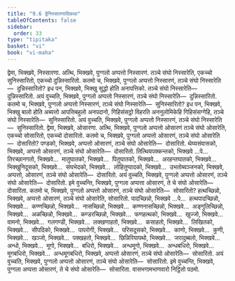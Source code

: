 ```yaml
---
title: "9.6 द्वेनिस्सारणादिकथा"
tableOfContents: false
sidebar:
  order: 33
type: "tipitaka"
basket: "vi"
book: "vi-maha"
---
```



<DynamicBreadcrumb />

<Division number="395" book="vi-maha">

<Paragraph number="1809" book="vi-maha">
द्वेमा, भिक्खवे, निस्सारणा. अत्थि, भिक्खवे, पुग्गलो अप्पत्तो निस्सारणं. तञ्चे संघो निस्सारेति, एकच्चो सुनिस्सारितो, एकच्चो दुन्निस्सारितो. कतमो च, भिक्खवे, पुग्गलो अप्पत्तो निस्सारणं, तञ्चे संघो निस्सारेति—  दुन्निस्सारितो? इध पन, भिक्खवे, भिक्खु सुद्धो होति अनापत्तिको. तञ्चे संघो निस्सारेति—  दुन्निस्सारितो. अयं वुच्चति, भिक्खवे, पुग्गलो अप्पत्तो निस्सारणं, तञ्चे संघो निस्सारेति—  दुन्निस्सारितो.
</Paragraph>

<Paragraph number="1810" book="vi-maha">
कतमो च, भिक्खवे, पुग्गलो अप्पत्तो निस्सारणं, तञ्चे संघो निस्सारेति—  सुनिस्सारितो? इध पन, भिक्खवे, भिक्खु बालो होति अब्यत्तो आपत्तिबहुलो अनपदानो, गिहिसंसट्ठो विहरति अननुलोमिकेहि गिहिसंसग्गेहि, तञ्चे संघो निस्सारेति—  सुनिस्सारितो. अयं वुच्चति, भिक्खवे, पुग्गलो अप्पत्तो निस्सारणं, तञ्चे संघो निस्सारेति—  सुनिस्सारितो.
</Paragraph>

</Division>
<Division number="396" book="vi-maha">

<Paragraph number="1811" book="vi-maha">
द्वेमा, भिक्खवे, ओसारणा. अत्थि, भिक्खवे, पुग्गलो अप्पत्तो ओसारणं तञ्चे संघो ओसारेति, एकच्चो सोसारितो, एकच्चो दोसारितो. कतमो च, भिक्खवे, पुग्गलो अप्पत्तो ओसारणं, तञ्चे संघो ओसारेति—  दोसारितो? पण्डको, भिक्खवे, अप्पत्तो ओसारणं, तञ्चे संघो ओसारेति—  दोसारितो. थेय्यसंवासको, भिक्खवे, अप्पत्तो ओसारणं, तञ्चे संघो ओसारेति—  दोसारितो. तित्थियपक्कन्तको, भिक्खवे …पे…  तिरच्छानगतो, भिक्खवे…  मातुघातको, भिक्खवे…  पितुघातको, भिक्खवे…  अरहन्तघातको, भिक्खवे…  भिक्खुनिदूसको, भिक्खवे…  संघभेदको, भिक्खवे…  लोहितुप्पादको, भिक्खवे…  उभतोब्यञ्जनको, भिक्खवे, अप्पत्तो, ओसारणं, तञ्चे संघो ओसारेति—  दोसारितो. अयं वुच्चति, भिक्खवे, पुग्गलो अप्पत्तो ओसारणं, तञ्चे संघो ओसारेति—  दोसारितो. इमे वुच्चन्ति, भिक्खवे, पुग्गला अप्पत्ता ओसारणं, ते चे संघो ओसारेति—  दोसारिता.
</Paragraph>

<Paragraph number="1812" book="vi-maha">
कतमो च, भिक्खवे, पुग्गलो अप्पत्तो ओसारणं, तञ्चे संघो ओसारेति—  सोसारितो? हत्थच्छिन्नो, भिक्खवे, अप्पत्तो ओसारणं, तञ्चे संघो ओसारेति, सोसारितो. पादच्छिन्नो, भिक्खवे …पे…  हत्थपादच्छिन्नो, भिक्खवे…  कण्णच्छिन्नो, भिक्खवे…  नासच्छिन्नो, भिक्खवे…  कण्णनासच्छिन्नो, भिक्खवे…  अङ्गुलिच्छिन्नो, भिक्खवे…  अळच्छिन्नो, भिक्खवे…  कण्डरच्छिन्नो, भिक्खवे…  फणहत्थको, भिक्खवे…  खुज्जो, भिक्खवे…  वामनो, भिक्खवे…  गलगण्डी, भिक्खवे…  लक्खणाहतो, भिक्खवे…  कसाहतो, भिक्खवे…  लिखितको, भिक्खवे…  सीपदिको, भिक्खवे…  पापरोगी, भिक्खवे…  परिसदूसको, भिक्खवे…  काणो, भिक्खवे…  कुणी, भिक्खवे…  खञ्जो, भिक्खवे…  पक्खहतो, भिक्खवे…  छिन्निरियापथो, भिक्खवे…  जरादुब्बलो, भिक्खवे…  अन्धो, भिक्खवे…  मूगो, भिक्खवे…  बधिरो, भिक्खवे…  अन्धमूगो, भिक्खवे…  अन्धबधिरो, भिक्खवे…  मूगबधिरो, भिक्खवे…  अन्धमूगबधिरो, भिक्खवे, अप्पत्तो ओसारणं, तञ्चे संघो ओसारेति—  सोसारितो. अयं वुच्चति, भिक्खवे, पुग्गलो अप्पत्तो ओसारणं, तञ्चे संघो ओसारेति—  सोसारितो. इमे वुच्चन्ति, भिक्खवे, पुग्गला अप्पत्ता ओसारणं, ते चे संघो ओसारेति—  सोसारिता.

</Paragraph>
</Division>

<Paragraph number="1813" type="center" book="vi-maha">
वासभगामभाणवारो निट्ठितो पठमो.
</Paragraph>